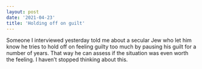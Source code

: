 ```yaml
---
layout: post
date: '2021-04-23'
title: 'Holding off on guilt'
---     
```

Someone I interviewed yesterday told me about a secular Jew who let him know he tries to hold off on feeling guilty too much by pausing his guilt for a number of years. That way he can assess if the situation was even worth the feeling. I haven’t stopped thinking about this. 